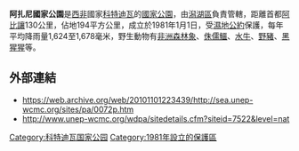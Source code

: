 {{Infobox protected area
| name = 阿扎尼國家公園
| iucn_category = II
| map = Côte d'Ivoire
| relief = 1
| map_caption = 
| location = {{flag|Côte d'Ivoire}}
| nearest_city = [[大拉烏|大拉烏]]
| coords = <!--source:frwiki-->
| long_d = 4
| long_m = 53
| long_s = 
| long_EW = W
| lat_d = 5
| lat_m = 12
| lat_s = 
| lat_NS = N
| area = 194平方公里
| established = 1981年1月1日
| visitation_num = 
| visitation_year = 
| governing_body = 
}}

'''阿扎尼國家公園'''是[[西非|西非]]國家[[科特迪瓦|科特迪瓦]]的[[國家公園|國家公園]]，由[[潟湖區|潟湖區]]負責管轄，距離首都[[阿比讓|阿比讓]]130公里，佔地194平方公里，成立於1981年1月1日，受[[濕地公約|濕地公約]]保護，每年平均降雨量1,624至1,678毫米，野生動物有[[非洲森林象|非洲森林象]]、[[侏儒鱷|侏儒鱷]]、[[水牛|水牛]]、[[野豬|野豬]]、[[黑猩猩|黑猩猩]]等。

==外部連結==
* https://web.archive.org/web/20101101223439/http://sea.unep-wcmc.org/sites/pa/0072p.htm
* http://www.unep-wcmc.org/wdpa/sitedetails.cfm?siteid=7522&level=nat {{Wayback|url=http://www.unep-wcmc.org/wdpa/sitedetails.cfm?siteid=7522&level=nat |date=20101105120547 }}

{{CotedIvoire-stub}}

[[Category:科特迪瓦国家公园|Category:科特迪瓦国家公园]]
[[Category:1981年設立的保護區|Category:1981年設立的保護區]]